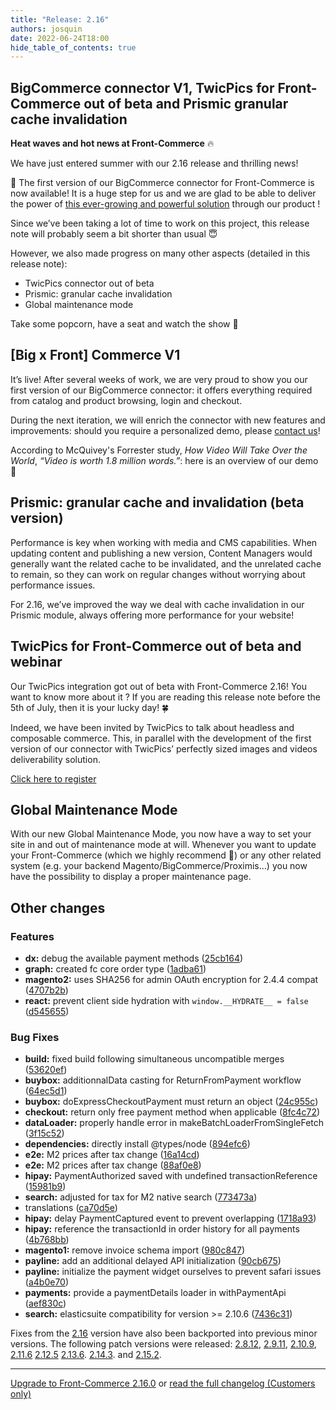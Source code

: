 ```yaml
---
title: "Release: 2.16"
authors: josquin
date: 2022-06-24T18:00
hide_table_of_contents: true
---
```


## BigCommerce connector V1, TwicPics for Front-Commerce out of beta and Prismic granular cache invalidation

**Heat waves and hot news at Front-Commerce** 🔥

We have just entered summer with our 2.16 release and thrilling news!

🎉 The first version of our BigCommerce connector for Front-Commerce is now
available! It is a huge step for us and we are glad to be able to deliver the
power of
[this ever-growing and powerful solution](https://www.bigcommerce.com/product/)
through our product !

Since we’ve been taking a lot of time to work on this project, this release note
will probably seem a bit shorter than usual 😇

However, we also made progress on many other aspects (detailed in this release
note):

- TwicPics connector out of beta
- Prismic: granular cache invalidation
- Global maintenance mode

Take some popcorn, have a seat and watch the show 🍿

<!--truncate-->


<Calendly />

## [Big x Front] Commerce V1

It’s live! After several weeks of work, we are very proud to show you our first
version of our BigCommerce connector: it offers everything required from catalog
and product browsing, login and checkout.

During the next iteration, we will enrich the connector with new features and
improvements: should you require a personalized demo, please
[contact us](https://www.front-commerce.com/contact/)!

According to McQuivey's Forrester study, _How Video Will Take Over the World_,
_“Video is worth 1.8 million words.”_: here is an overview of our demo 👀

<ReactPlayer
  url="https://www.youtube.com/embed/tC8ltqSIZVs"
  className="mx-auto video"
  allowFullScreen
/>

## Prismic: granular cache and invalidation (beta version)

Performance is key when working with media and CMS capabilities. When updating
content and publishing a new version, Content Managers would generally want the
related cache to be invalidated, and the unrelated cache to remain, so they can
work on regular changes without worrying about performance issues.

For 2.16, we’ve improved the way we deal with cache invalidation in our Prismic
module, always offering more performance for your website!

## TwicPics for Front-Commerce out of beta and webinar

Our TwicPics integration got out of beta with Front-Commerce 2.16! You want to
know more about it ? If you are reading this release note before the 5th of
July, then it is your lucky day! 🍀

Indeed, we have been invited by TwicPics to talk about headless and composable
commerce. This, in parallel with the development of the first version of our
connector with TwicPics’ perfectly sized images and videos deliverability
solution.

<p className="center">
  <a
    className="link primary button"
    href="https://app.livestorm.co/twicpics/ecommerce-headless/"
  >
    Click here to register
  </a>
</p>

## Global Maintenance Mode

With our new Global Maintenance Mode, you now have a way to set your site in and
out of maintenance mode at will. Whenever you want to update your Front-Commerce
(which we highly recommend 💅) or any other related system (e.g. your backend
Magento/BigCommerce/Proximis…) you now have the possibility to display a proper
maintenance page.

## Other changes

### Features

- **dx:** debug the available payment methods
  ([25cb164](https://gitlab.blackswift.cloud/front-commerce/front-commerce/commit/25cb1643010f9c31ee62b9b9f0ba1c228fb92bd6))
- **graph:** created fc core order type
  ([1adba61](https://gitlab.blackswift.cloud/front-commerce/front-commerce/commit/1adba61e76cc8be00d6118d5384f764ddbb67b83))
- **magento2:** uses SHA256 for admin OAuth encryption for 2.4.4 compat
  ([4707b2b](https://gitlab.blackswift.cloud/front-commerce/front-commerce/commit/4707b2b629528299766c081fc4c5bdc24278bd33))
- **react:** prevent client side hydration with `window.__HYDRATE__ = false`
  ([d545655](https://gitlab.blackswift.cloud/front-commerce/front-commerce/commit/d545655d9d21df4874505e185d4f8f0b02225bfa))

### Bug Fixes

- **build:** fixed build following simultaneous uncompatible merges
  ([53620ef](https://gitlab.blackswift.cloud/front-commerce/front-commerce/commit/53620ef1d5744ff7cba36bce4e9ea0363e758b2a))
- **buybox:** additionnalData casting for ReturnFromPayment workflow
  ([64ec5d1](https://gitlab.blackswift.cloud/front-commerce/front-commerce/commit/64ec5d18a51e3d1652c5502d897a4b5de19b5a56))
- **buybox:** doExpressCheckoutPayment must return an object
  ([24c955c](https://gitlab.blackswift.cloud/front-commerce/front-commerce/commit/24c955caa5726c74d7e54621ba5725262bf70aac))
- **checkout:** return only free payment method when applicable
  ([8fc4c72](https://gitlab.blackswift.cloud/front-commerce/front-commerce/commit/8fc4c7210a12161811834fbdb8041631849f05f6))
- **dataLoader:** properly handle error in makeBatchLoaderFromSingleFetch
  ([3f15c52](https://gitlab.blackswift.cloud/front-commerce/front-commerce/commit/3f15c52e92da01becc45b7e527fa02a5914053ff))
- **dependencies:** directly install @types/node
  ([894efc6](https://gitlab.blackswift.cloud/front-commerce/front-commerce/commit/894efc680ed212913eaae3e57a8fd268406082cc))
- **e2e:** M2 prices after tax change
  ([16a14cd](https://gitlab.blackswift.cloud/front-commerce/front-commerce/commit/16a14cde0a626150e21aa1bade1b5490a260ffa4))
- **e2e:** M2 prices after tax change
  ([88af0e8](https://gitlab.blackswift.cloud/front-commerce/front-commerce/commit/88af0e89db956df5cd63a18c87cae73911db41f1))
- **hipay:** PaymentAuthorized saved with undefined transactionReference
  ([15981b9](https://gitlab.blackswift.cloud/front-commerce/front-commerce/commit/15981b920dc7f1ecb07ac853b9a535a0fd3c1c1f))
- **search:** adjusted for tax for M2 native search
  ([773473a](https://gitlab.blackswift.cloud/front-commerce/front-commerce/commit/773473a432ee1fae628bb04e99d9fca44cd8a5a6))
- translations
  ([ca70d5e](https://gitlab.blackswift.cloud/front-commerce/front-commerce/commit/ca70d5e2ca25d7c78a11687bee7a64a5c7895425))
- **hipay:** delay PaymentCaptured event to prevent overlapping
  ([1718a93](https://gitlab.blackswift.cloud/front-commerce/front-commerce/commit/1718a93c1cf4c27f09646fbc286e19d0b2ca4568))
- **hipay:** reference the transactionId in order history for all payments
  ([4b768bb](https://gitlab.blackswift.cloud/front-commerce/front-commerce/commit/4b768bb7e28c2ce480a12d5373146b9ecc59793e))
- **magento1:** remove invoice schema import
  ([980c847](https://gitlab.blackswift.cloud/front-commerce/front-commerce/commit/980c8477f9ef3999f82835ceac797e864c32b2f3))
- **payline:** add an additional delayed API initialization
  ([90cb675](https://gitlab.blackswift.cloud/front-commerce/front-commerce/commit/90cb675a61153822ef069e76db7b7736ddc18e52))
- **payline:** initialize the payment widget ourselves to prevent safari issues
  ([a4b0e70](https://gitlab.blackswift.cloud/front-commerce/front-commerce/commit/a4b0e7002e51d5269a9982404707af91c9a9da03))
- **payments:** provide a paymentDetails loader in withPaymentApi
  ([aef830c](https://gitlab.blackswift.cloud/front-commerce/front-commerce/commit/aef830c64095d14aa2b98f43270705d92c71abd0))
- **search:** elasticsuite compatibility for version >= 2.10.6
  ([7436c31](https://gitlab.blackswift.cloud/front-commerce/front-commerce/commit/7436c3153ce1c1a6f8f37e2831894622f3410c2a))

Fixes from the
[2.16](https://gitlab.blackswift.cloud/front-commerce/front-commerce/-/releases/2.16.0)
version have also been backported into previous minor versions. The following
patch versions were released:
[2.8.12](https://gitlab.blackswift.cloud/front-commerce/front-commerce/-/releases/2.8.12),
[2.9.11](https://gitlab.blackswift.cloud/front-commerce/front-commerce/-/releases/2.9.11),
[2.10.9](https://gitlab.blackswift.cloud/front-commerce/front-commerce/-/releases/2.10.9),
[2.11.6](https://gitlab.blackswift.cloud/front-commerce/front-commerce/-/releases/2.11.6)
[2.12.5](https://gitlab.blackswift.cloud/front-commerce/front-commerce/-/releases/2.12.5)
[2.13.6](https://gitlab.blackswift.cloud/front-commerce/front-commerce/-/releases/2.13.6).
[2.14.3](https://gitlab.blackswift.cloud/front-commerce/front-commerce/-/releases/2.14.3).
and
[2.15.2](https://gitlab.blackswift.cloud/front-commerce/front-commerce/-/releases/2.15.2).

<hr />

<ChangelogFooter>

[Upgrade to Front-Commerce 2.16.0](/docs/2.x/appendices/migration-guides#2-14-0-gt-2-15-0)
or
[read the full changelog (Customers only)](https://gitlab.blackswift.cloud/front-commerce/front-commerce/-/releases/2.15.0)

</ChangelogFooter>
